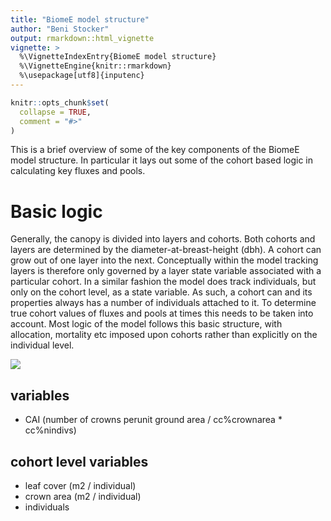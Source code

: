 ```yaml
---
title: "BiomeE model structure"
author: "Beni Stocker"
output: rmarkdown::html_vignette
vignette: >
  %\VignetteIndexEntry{BiomeE model structure}
  %\VignetteEngine{knitr::rmarkdown}
  %\usepackage[utf8]{inputenc}
---
```


```r
knitr::opts_chunk$set(
  collapse = TRUE,
  comment = "#>"
)
```

This is a brief overview of some of the key components of the BiomeE model structure. In particular it lays out some of the cohort based logic in calculating key fluxes and pools.

# Basic logic

Generally, the canopy is divided into layers and cohorts. Both cohorts and layers are determined by the diameter-at-breast-height (dbh). A cohort can grow out of one layer into the next. Conceptually within the model tracking layers is therefore only governed by a layer state variable associated with a particular cohort. In a similar fashion the model does track individuals, but only on the cohort level, as a state variable. As such, a cohort can and its properties always has a number of individuals attached to it. To determine true cohort values of fluxes and pools at times this needs to be taken into account. Most logic of the model follows this basic structure, with allocation, mortality etc imposed upon cohorts rather than explicitly on the individual level.

![](https://raw.githubusercontent.com/computationales/rsofun/master/docs/canopy_diagram.png)

## variables

- CAI (number of crowns perunit ground area / cc%crownarea * cc%nindivs)

## cohort level variables

- leaf cover (m2 / individual)
- crown area (m2 / individual)
- individuals
